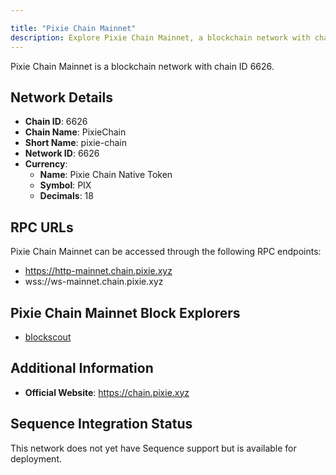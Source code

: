 ```yaml
---

title: "Pixie Chain Mainnet"
description: Explore Pixie Chain Mainnet, a blockchain network with chain ID 6626. Learn about its native currency, Pixie Chain Native Token, and how to interact with the network.
---
```




Pixie Chain Mainnet is a blockchain network with chain ID 6626.

## Network Details

- **Chain ID**: 6626
- **Chain Name**: PixieChain
- **Short Name**: pixie-chain
- **Network ID**: 6626
- **Currency**: 
  - **Name**: Pixie Chain Native Token
  - **Symbol**: PIX
  - **Decimals**: 18

## RPC URLs

Pixie Chain Mainnet can be accessed through the following RPC endpoints:

- https://http-mainnet.chain.pixie.xyz
- wss://ws-mainnet.chain.pixie.xyz

## Pixie Chain Mainnet Block Explorers

- [blockscout](https://scan.chain.pixie.xyz)

## Additional Information

- **Official Website**: https://chain.pixie.xyz

## Sequence Integration Status

This network does not yet have Sequence support but is available for deployment.

